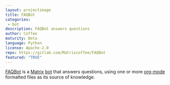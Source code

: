 ```yaml
---
layout: projectimage
title: FAQBot
categories: 
 - bot
description: FAQBot answers questions
author: Coffee
maturity: Beta
language: Python
license: Apache-2.0
repo: https://gitlab.com/Matrixcoffee/FAQBot
featured: "TRUE"
---
```


[FAQBot]({{page.repo}}) is a [Matrix](https://matrix.org)
[bot](https://en.wikipedia.org/wiki/Chatbot) that answers questions, using one
or more [org-mode](https://orgmode.org) formatted files as its source of knowledge.
